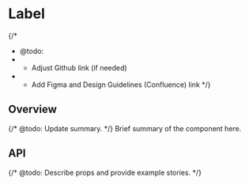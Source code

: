 
<Meta of={LabelStories} />

# Label

{/*
  * @todo:
  * - Adjust Github link (if needed)
  * - Add Figma and Design Guidelines (Confluence) link
  */}
<ResourceLinks
  sourceCode="https://github.com/cultureamp/kaizen-design-system/tree/main/packages/components/src/Label"
  figma=""
  designGuidelines=""
  className="!mb-8"
/>

<KaioNotification />

<Installation
  installCommand="yarn add @kaizen/components"
  importStatement='import { Label } from "@kaizen/components"'
/>

## Overview

{/* @todo: Update summary. */}
Brief summary of the component here.

<Canvas of={LabelStories.Playground} />
<Controls of={LabelStories.Playground} />

## API

{/* @todo: Describe props and provide example stories. */}
<DocsStory of={LabelStories.Reversed} />
